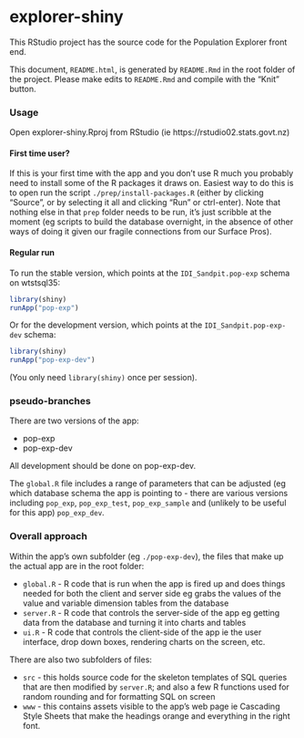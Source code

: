 # explorer-shiny

This RStudio project has the source code for the Population Explorer front end.

This document, `README.html`, is generated by `README.Rmd` in the root folder of the project.  Please make edits to `README.Rmd` and compile with the "Knit" button.

### Usage

Open explorer-shiny.Rproj from RStudio (ie https://rstudio02.stats.govt.nz)

#### First time user?
If this is your first time with the app and you don't use R much you probably need to install some of the R packages it draws on.  Easiest way to do this is to open run the script `./prep/install-packages.R` (either by clicking "Source", or by selecting it all and clicking "Run" or ctrl-enter).  Note that nothing else in that `prep` folder needs to be run, it's just scribble at the moment (eg scripts to build the database overnight, in the absence of other ways of doing it given our fragile connections from our Surface Pros).

#### Regular run
To run the stable version, which points at the `IDI_Sandpit.pop-exp` schema on wtstsql35:

```r
library(shiny)
runApp("pop-exp")
```

Or for the development version, which points at the `IDI_Sandpit.pop-exp-dev` schema:

```r
library(shiny)
runApp("pop-exp-dev")
```

(You only need `library(shiny)` once per session).

### pseudo-branches

There are two versions of the app:

- pop-exp
- pop-exp-dev

All development should be done on pop-exp-dev.

The `global.R` file includes a range of parameters that can be adjusted (eg which database schema the app is pointing to - there are various versions including `pop_exp`, `pop_exp_test`, `pop_exp_sample` and (unlikely to be useful for this app) `pop_exp_dev`.

### Overall approach

Within the app's own subfolder (eg `./pop-exp-dev`), the files that make up the actual app are in the root folder:

* `global.R` - R code that is run when the app is fired up and does things needed for both the client and server side eg grabs the values of the value and variable dimension tables from the database
* `server.R` - R code that controls the server-side of the app eg getting data from the database and turning it into charts and tables
* `ui.R` - R code that controls the client-side of the app ie the user interface, drop down boxes, rendering charts on the screen, etc.

There are also two subfolders of files:

* `src` - this holds source code for the skeleton templates of SQL queries that are then modified by `server.R`; and also a few R functions used for random rounding and for formatting SQL on screen
* `www` - this contains assets visible to the app's web page ie Cascading Style Sheets that make the headings orange and everything in the right font.

